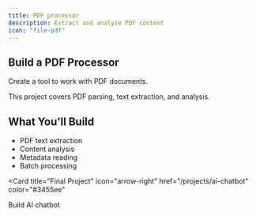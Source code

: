 ```yaml
---
title: PDF processor
description: Extract and analyze PDF content
icon: "file-pdf"
---
```


## Build a PDF Processor

Create a tool to work with PDF documents.

<Note>
  This project covers PDF parsing, text extraction, and analysis.
</Note>

## What You'll Build

- PDF text extraction
- Content analysis
- Metadata reading
- Batch processing

<Card
  title="Final Project"
  icon="arrow-right"
  href="/projects/ai-chatbot"
  color="#3455ee"
>
  Build AI chatbot
</Card>